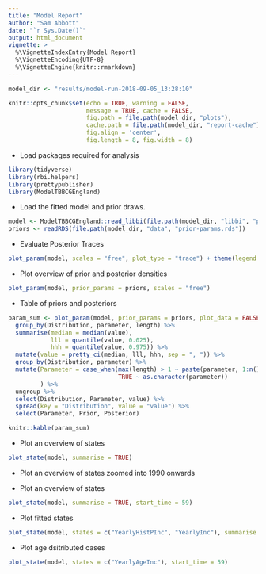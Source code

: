 ```yaml
---
title: "Model Report"
author: "Sam Abbott"
date: "`r Sys.Date()`"
output: html_document
vignette: >
  %\VignetteIndexEntry{Model Report}
  %\VignetteEncoding{UTF-8}
  %\VignetteEngine{knitr::rmarkdown}
---
```


```r
model_dir <- "results/model-run-2018-09-05_13:28:10"

knitr::opts_chunk$set(echo = TRUE, warning = FALSE, 
                      message = TRUE, cache = FALSE,
                      fig.path = file.path(model_dir, "plots"),
                      cache.path = file.path(model_dir, "report-cache"),
                      fig.align = 'center',
                      fig.length = 8, fig.width = 8)
```

- Load packages required for analysis

```r
library(tidyverse)
library(rbi.helpers)
library(prettypublisher)
library(ModelTBBCGEngland)
```


- Load the fitted model and prior draws.

```r
model <- ModelTBBCGEngland::read_libbi(file.path(model_dir, "libbi", "posterior"))
priors <- readRDS(file.path(model_dir, "data", "prior-params.rds"))
```

- Evaluate Posterior Traces

```r
plot_param(model, scales = "free", plot_type = "trace") + theme(legend.position = "none")
```
- Plot overview of prior and posterior densities

```r
plot_param(model, prior_params = priors, scales = "free")
```

- Table of priors and posteriors 


```r
param_sum <- plot_param(model, prior_params = priors, plot_data = FALSE) %>% 
  group_by(Distribution, parameter, length) %>% 
  summarise(median = median(value), 
            lll = quantile(value, 0.025), 
            hhh = quantile(value, 0.975)) %>% 
  mutate(value = pretty_ci(median, lll, hhh, sep = ", ")) %>%
  group_by(Distribution, parameter) %>% 
  mutate(Parameter = case_when(max(length) > 1 ~ paste(parameter, 1:n(), sep = "-"),
                               TRUE ~ as.character(parameter))
         ) %>% 
  ungroup %>% 
  select(Distribution, Parameter, value) %>% 
  spread(key = "Distribution", value = "value") %>% 
  select(Parameter, Prior, Posterior)

knitr::kable(param_sum)
```

- Plot an overview of states 

```r
plot_state(model, summarise = TRUE)
```

- Plot an overview of states zoomed into 1990 onwards

- Plot an overview of states 

```r
plot_state(model, summarise = TRUE, start_time = 59)
```

- Plot fitted states

```r
plot_state(model, states = c("YearlyHistPInc", "YearlyInc"), summarise = TRUE, start_time = 59)
```

- Plot age dsitributed cases

```r
plot_state(model, states = c("YearlyAgeInc"), start_time = 59)
```
